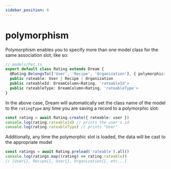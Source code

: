```yaml
---
sidebar_position: 6
---
```


# polymorphism

Polymorphism enables you to specify more than one model class for the same association slot, like so:

```ts
// models/Pet.ts
export default class Rating extends Dream {
  @Rating.BelongsTo(['User', 'Recipe', 'Organization'], { polymorphic: true })
  public rateable: User | Recipe | Organization
  public rateableId: DreamColumn<Rating, 'rateableId'>
  public rateableType: DreamColumn<Rating, 'rateableType'>
}
```

In the above case, Dream will automatically set the class name of the model to the `ratingType` any time you are saving a record to a polymorphic slot:

```ts
const rating = await Rating.create({ rateable: user })
console.log(rating.rateableId) // prints the user's id
console.log(rating.rateableType) // prints "User"
```

Additionally, any time the polymorphic slot is loaded, the data will be cast to the appropriate model

```ts
const ratings = await Rating.preload('rateable').all()
console.log(ratings.map((rating) => rating.rateable))
// [User{}, Recipe{}, User{}, Organization{}, etc...]
```
